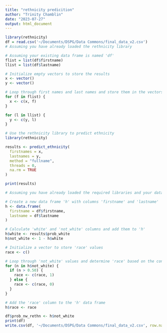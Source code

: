 ```yaml
---
title: "rethnicity predicition"
author: "Trinity Chamblin"
date: "2023-07-27"
output: html_document
---
```


```r
library(rethnicity)
df = read.csv('~/Documents/DSPG/Data Commons/final_data_v2.csv')
# Assuming you have already loaded the rethnicity library

# Assuming your existing data frame is named 'df'
flist = list(df$firstname)
llist = list(df$lastname)

# Initialize empty vectors to store the results
x <- vector()
y <- vector()

# Loop through first names and last names and store them in the vectors
for (f in flist) {
  x <- c(x, f)
}

for (l in llist) {
  y <- c(y, l)
}

# Use the rethnicity library to predict ethnicity
library(rethnicity)

results <- predict_ethnicity(
  firstnames = x,
  lastnames = y,
  method = "fullname",
  threads = 0,
  na.rm = TRUE
)

print(results)
```


```r
# Assuming you have already loaded the required libraries and your data frame is named 'df'

# Create a new data frame 'h' with columns 'firstname' and 'lastname'
h <- data.frame(
  firstname = df$firstname,
  lastname = df$lastname
)

# Calculate 'white' and 'not_white' columns and add them to 'h'
h$white <- results$prob_white
h$not_white <- 1 - h$white

# Initialize a vector to store 'race' values
race <- c()

# Loop through 'not_white' values and determine 'race' based on the condition
for (n in h$not_white) {
  if (n > 0.50) {
    race <- c(race, 1)
  } else {
    race <- c(race, 0)
  }
}

# Add the 'race' column to the 'h' data frame
h$race <- race
```


```r
df$prob_nw_rethn <- h$not_white
print(df)
write.csv(df, '~/Documents/DSPG/Data Commons/final_data_v2.csv', row.names=FALSE)

```
